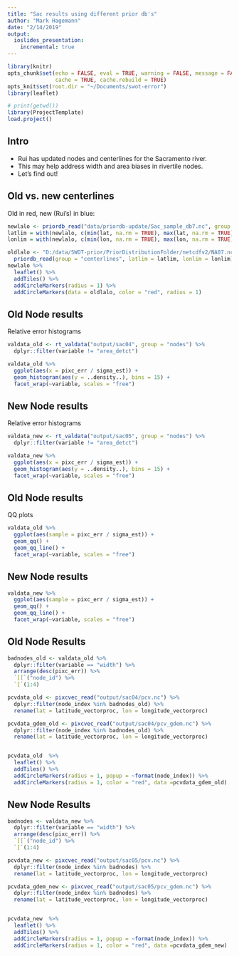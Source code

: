 ```yaml
---
title: "Sac results using different prior db's"
author: "Mark Hagemann"
date: "2/14/2019"
output: 
  ioslides_presentation:
    incremental: true
---
```


```r
library(knitr)
opts_chunk$set(echo = FALSE, eval = TRUE, warning = FALSE, message = FALSE,
               cache = TRUE, cache.rebuild = TRUE)
opts_knit$set(root.dir = "~/Documents/swot-error")
library(leaflet)
```

```r

# print(getwd())
library(ProjectTemplate)
load.project()
```


## Intro

- Rui has updated nodes and centerlines for the Sacramento river. 
- This may help address width and area biases in rivertile nodes. 
- Let's find out!

## Old vs. new centerlines

Old in red, new (Rui's) in blue:

```r
newlalo <- priordb_read("data/priordb-update/Sac_sample_db7.nc", group = "centerlines")
latlim = with(newlalo, c(min(lat, na.rm = TRUE), max(lat, na.rm = TRUE)))
lonlim = with(newlalo, c(min(lon, na.rm = TRUE), max(lon, na.rm = TRUE)))

oldlalo <- "D:/data/SWOT-prior/PriorDistributionFolder/netcdfv2/NA07.nc" %>% 
  priordb_read(group = "centerlines", latlim = latlim, lonlim = lonlim)
newlalo %>% 
  leaflet() %>% 
  addTiles() %>% 
  addCircleMarkers(radius = 1) %>% 
  addCircleMarkers(data = oldlalo, color = "red", radius = 1) 
```


## Old Node results

Relative error histograms

```r
valdata_old <- rt_valdata("output/sac04", group = "nodes") %>% 
  dplyr::filter(variable != "area_detct") 

valdata_old %>% 
  ggplot(aes(x = pixc_err / sigma_est)) +
  geom_histogram(aes(y = ..density..), bins = 15) +
  facet_wrap(~variable, scales = "free")
```


## New Node results

Relative error histograms 

```r
valdata_new <- rt_valdata("output/sac05", group = "nodes") %>% 
  dplyr::filter(variable != "area_detct") 

valdata_new %>% 
  ggplot(aes(x = pixc_err / sigma_est)) +
  geom_histogram(aes(y = ..density..), bins = 15) +
  facet_wrap(~variable, scales = "free")
```




## Old Node results

QQ plots

```r
valdata_old %>% 
  ggplot(aes(sample = pixc_err / sigma_est)) + 
  geom_qq() +
  geom_qq_line() +
  facet_wrap(~variable, scales = "free")
```

## New Node results

```r
valdata_new %>% 
  ggplot(aes(sample = pixc_err / sigma_est)) + 
  geom_qq() +
  geom_qq_line() +
  facet_wrap(~variable, scales = "free")
```


## Old Node Results

```r

badnodes_old <- valdata_old %>% 
  dplyr::filter(variable == "width") %>% 
  arrange(desc(pixc_err)) %>% 
  `[[`("node_id") %>% 
  `[`(1:4)

pcvdata_old <- pixcvec_read("output/sac04/pcv.nc") %>% 
  dplyr::filter(node_index %in% badnodes_old) %>% 
  rename(lat = latitude_vectorproc, lon = longitude_vectorproc)

pcvdata_gdem_old <- pixcvec_read("output/sac04/pcv_gdem.nc") %>% 
  dplyr::filter(node_index %in% badnodes_old) %>% 
  rename(lat = latitude_vectorproc, lon = longitude_vectorproc)


pcvdata_old  %>% 
  leaflet() %>% 
  addTiles() %>% 
  addCircleMarkers(radius = 1, popup = ~format(node_index)) %>% 
  addCircleMarkers(radius = 1, color = "red", data =pcvdata_gdem_old)
```

## New Node Results

```r


badnodes <- valdata_new %>% 
  dplyr::filter(variable == "width") %>% 
  arrange(desc(pixc_err)) %>% 
  `[[`("node_id") %>% 
  `[`(1:4)

pcvdata_new <- pixcvec_read("output/sac05/pcv.nc") %>% 
  dplyr::filter(node_index %in% badnodes) %>% 
  rename(lat = latitude_vectorproc, lon = longitude_vectorproc)

pcvdata_gdem_new <- pixcvec_read("output/sac05/pcv_gdem.nc") %>% 
  dplyr::filter(node_index %in% badnodes) %>% 
  rename(lat = latitude_vectorproc, lon = longitude_vectorproc)


pcvdata_new  %>% 
  leaflet() %>% 
  addTiles() %>% 
  addCircleMarkers(radius = 1, popup = ~format(node_index)) %>% 
  addCircleMarkers(radius = 1, color = "red", data =pcvdata_gdem_new)
```

